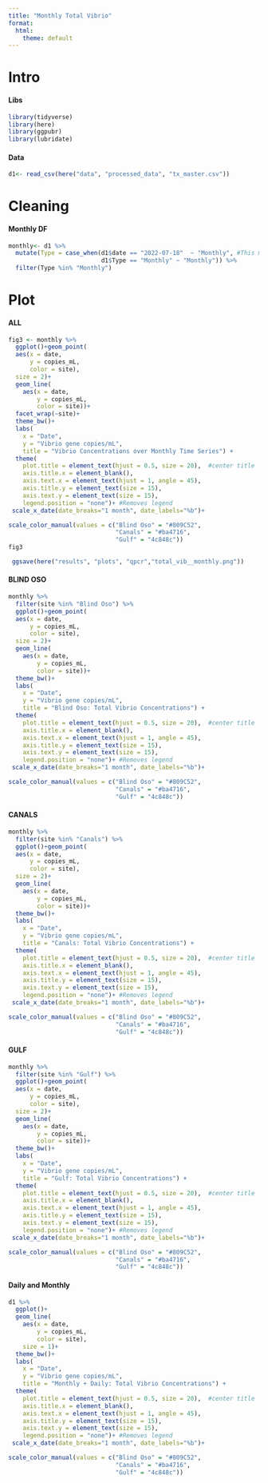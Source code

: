 ```yaml
---
title: "Monthly Total Vibrio"
format:
  html:
    theme: default
---
```


# Intro

#### Libs

```r
library(tidyverse)
library(here)
library(ggpubr)
library(lubridate)
```

#### Data

```r
d1<- read_csv(here("data", "processed_data", "tx_master.csv"))
```

# Cleaning

#### Monthly DF

```r
monthly<- d1 %>% 
  mutate(Type = case_when(d1$date == "2022-07-18"  ~ "Monthly", #This makes 7-7-23 a monthly value for July
                          d1$Type == "Monthly" ~ "Monthly")) %>%
  filter(Type %in% "Monthly") 
```

# Plot

#### ALL

```r
fig3 <- monthly %>%
  ggplot()+geom_point(
  aes(x = date,
      y = copies_mL,
      color = site),
  size = 2)+ 
  geom_line(
    aes(x = date,
        y = copies_mL,
        color = site))+
  facet_wrap(~site)+
  theme_bw()+
  labs(
    x = "Date",
    y = "Vibrio gene copies/mL",
    title = "Vibrio Concentrations over Monthly Time Series") +
  theme(
    plot.title = element_text(hjust = 0.5, size = 20),  #center title
    axis.title.x = element_blank(),
    axis.text.x = element_text(hjust = 1, angle = 45),
    axis.title.y = element_text(size = 15),
    axis.text.y = element_text(size = 15),
    legend.position = "none")+ #Removes legend
 scale_x_date(date_breaks="1 month", date_labels="%b")+

scale_color_manual(values = c("Blind Oso" = "#809C52",
                              "Canals" = "#ba4716",
                              "Gulf" = "4c848c"))
fig3

 ggsave(here("results", "plots", "qpcr","total_vib__monthly.png"))
```

#### BLIND OSO

```r
monthly %>%
  filter(site %in% "Blind Oso") %>%
  ggplot()+geom_point(
  aes(x = date,
      y = copies_mL,
      color = site),
  size = 2)+ 
  geom_line(
    aes(x = date,
        y = copies_mL,
        color = site))+
  theme_bw()+
  labs(
    x = "Date",
    y = "Vibrio gene copies/mL",
    title = "Blind Oso: Total Vibrio Concentrations") +
  theme(
    plot.title = element_text(hjust = 0.5, size = 20),  #center title
    axis.title.x = element_blank(),
    axis.text.x = element_text(hjust = 1, angle = 45),
    axis.title.y = element_text(size = 15),
    axis.text.y = element_text(size = 15),
    legend.position = "none")+ #Removes legend
 scale_x_date(date_breaks="1 month", date_labels="%b")+

scale_color_manual(values = c("Blind Oso" = "#809C52",
                              "Canals" = "#ba4716",
                              "Gulf" = "4c848c"))
```

#### CANALS

```r
monthly %>%
  filter(site %in% "Canals") %>%
  ggplot()+geom_point(
  aes(x = date,
      y = copies_mL,
      color = site),
  size = 2)+ 
  geom_line(
    aes(x = date,
        y = copies_mL,
        color = site))+
  theme_bw()+
  labs(
    x = "Date",
    y = "Vibrio gene copies/mL",
    title = "Canals: Total Vibrio Concentrations") +
  theme(
    plot.title = element_text(hjust = 0.5, size = 20),  #center title
    axis.title.x = element_blank(),
    axis.text.x = element_text(hjust = 1, angle = 45),
    axis.title.y = element_text(size = 15),
    axis.text.y = element_text(size = 15),
    legend.position = "none")+ #Removes legend
 scale_x_date(date_breaks="1 month", date_labels="%b")+

scale_color_manual(values = c("Blind Oso" = "#809C52",
                              "Canals" = "#ba4716",
                              "Gulf" = "4c848c"))
```

#### GULF

```r
monthly %>%
  filter(site %in% "Gulf") %>%
  ggplot()+geom_point(
  aes(x = date,
      y = copies_mL,
      color = site),
  size = 2)+ 
  geom_line(
    aes(x = date,
        y = copies_mL,
        color = site))+
  theme_bw()+
  labs(
    x = "Date",
    y = "Vibrio gene copies/mL",
    title = "Gulf: Total Vibrio Concentrations") +
  theme(
    plot.title = element_text(hjust = 0.5, size = 20),  #center title
    axis.title.x = element_blank(),
    axis.text.x = element_text(hjust = 1, angle = 45),
    axis.title.y = element_text(size = 15),
    axis.text.y = element_text(size = 15),
    legend.position = "none")+ #Removes legend
 scale_x_date(date_breaks="1 month", date_labels="%b")+

scale_color_manual(values = c("Blind Oso" = "#809C52",
                              "Canals" = "#ba4716",
                              "Gulf" = "4c848c"))
```

#### Daily and Monthly

```r
d1 %>%
  ggplot()+
  geom_line(
    aes(x = date,
        y = copies_mL,
        color = site),
    size = 1)+
  theme_bw()+
  labs(
    x = "Date",
    y = "Vibrio gene copies/mL",
    title = "Monthly + Daily: Total Vibrio Concentrations") +
  theme(
    plot.title = element_text(hjust = 0.5, size = 20),  #center title
    axis.title.x = element_blank(),
    axis.text.x = element_text(hjust = 1, angle = 45),
    axis.title.y = element_text(size = 15),
    axis.text.y = element_text(size = 15),
    legend.position = "none")+ #Removes legend
 scale_x_date(date_breaks="1 month", date_labels="%b")+

scale_color_manual(values = c("Blind Oso" = "#809C52",
                              "Canals" = "#ba4716",
                              "Gulf" = "4c848c"))
```
